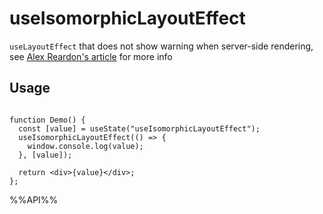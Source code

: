 # useIsomorphicLayoutEffect

`useLayoutEffect` that does not show warning when server-side rendering, see [Alex Reardon's article](https://medium.com/@alexandereardon/uselayouteffect-and-ssr-192986cdcf7a) for more info


## Usage

```tsx live

function Demo() {
  const [value] = useState("useIsomorphicLayoutEffect");
  useIsomorphicLayoutEffect(() => {
    window.console.log(value);
  }, [value]);

  return <div>{value}</div>;
};

```

%%API%%